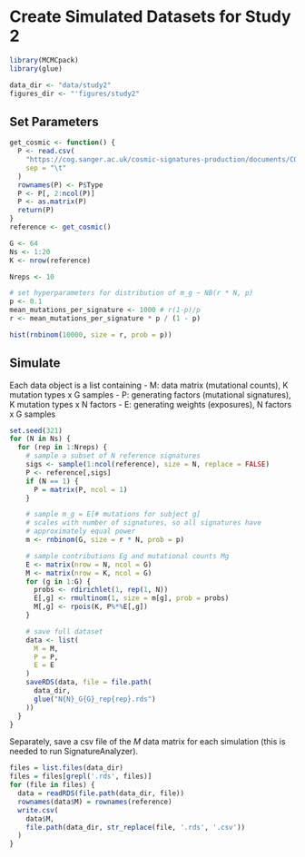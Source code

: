 # Create Simulated Datasets for Study 2

```r
library(MCMCpack)
library(glue)

data_dir <- "data/study2"
figures_dir <- "'figures/study2"
```

## Set Parameters
```r
get_cosmic <- function() {
  P <- read.csv(
    "https://cog.sanger.ac.uk/cosmic-signatures-production/documents/COSMIC_v3.3.1_SBS_GRCh37.txt",
    sep = "\t"
  )
  rownames(P) <- P$Type
  P <- P[, 2:ncol(P)]
  P <- as.matrix(P)
  return(P)
}
reference <- get_cosmic()
```

```r
G <- 64
Ns <- 1:20
K <- nrow(reference)

Nreps <- 10
```

```r
# set hyperparameters for distribution of m_g ~ NB(r * N, p)
p <- 0.1
mean_mutations_per_signature <- 1000 # r(1-p)/p
r <- mean_mutations_per_signature * p / (1 - p)

hist(rnbinom(10000, size = r, prob = p))
```

## Simulate
Each data object is a list containing
- M: data matrix (mutational counts), K mutation types x G samples
- P: generating factors (mutational signatures), K mutation types x N factors
- E: generating weights (exposures), N factors x G samples

```r
set.seed(321)
for (N in Ns) {
  for (rep in 1:Nreps) {
    # sample a subset of N reference signatures
    sigs <- sample(1:ncol(reference), size = N, replace = FALSE)
    P <- reference[,sigs]
    if (N == 1) {
      P = matrix(P, ncol = 1)
    }

    # sample m_g = E[# mutations for subject g]
    # scales with number of signatures, so all signatures have 
    # approximately equal power
    m <- rnbinom(G, size = r * N, prob = p)

    # sample contributions Eg and mutational counts Mg
    E <- matrix(nrow = N, ncol = G)
    M <- matrix(nrow = K, ncol = G)
    for (g in 1:G) {
      probs <- rdirichlet(1, rep(1, N))
      E[,g] <- rmultinom(1, size = m[g], prob = probs)
      M[,g] <- rpois(K, P%*%E[,g])
    }

    # save full dataset
    data <- list(
      M = M,
      P = P,
      E = E
    )
    saveRDS(data, file = file.path(
      data_dir, 
      glue("N{N}_G{G}_rep{rep}.rds")
    ))
  }
}
```

Separately, save a csv file of the $M$ data matrix for each simulation (this is needed to run SignatureAnalyzer).
```r
files = list.files(data_dir)
files = files[grepl('.rds', files)]
for (file in files) {
  data = readRDS(file.path(data_dir, file))
  rownames(data$M) = rownames(reference)
  write.csv(
    data$M, 
    file.path(data_dir, str_replace(file, '.rds', '.csv'))
  )
}
```